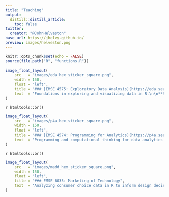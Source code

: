 ```yaml
---
title: "Teaching"
output:
  distill::distill_article:
    toc: false
twitter:
  creator: "@JohnHelveston"
base_url: https://jhelvy.github.io/
preview: images/helveston.png
---
```


<!-- Reduce spacing between titles and text -->
<style>
d-article h3 {
  margin: 5px 0 0 0;
}
d-article p {
  margin: 5px 0 0 0;
}
</style>

```r
knitr::opts_chunk$set(echo = FALSE)
source(file.path("R", "functions.R"))
```

```r
image_float_layout(
    src   = "images/eda_hex_sticker_square.png",
    width = 150,
    float = "left",
    title = "### [EMSE 4575: Exploratory Data Analysis](https://eda.seas.gwu.edu/)",
    text  = 'Foundations in exploring and visualizing data in R.\n\n**Semesters Taught**:\n\n[Spring 2021](https://eda.seas.gwu.edu/2021-Spring/)\n\n[Spring 2020](https://eda.seas.gwu.edu/2020-Spring/)'
)
```

`r htmltools::br()`

```r
image_float_layout(
    src   = "images/p4a_hex_sticker_square.png",
    width = 150,
    float = "left",
    title = "### [EMSE 4574: Programming for Analytics](https://p4a.seas.gwu.edu/)",
    text  = 'Programming and computational thinking for data analytics in R.\n\n**Semesters Taught**:\n\n[Fall 2020](https://p4a.seas.gwu.edu/2020-Fall/)\n\n[Fall 2019](https://p4a.seas.gwu.edu/2019-Fall/)'
)
```

`r htmltools::br()`

```r
image_float_layout(
    src   = "images/madd_hex_sticker_square.png",
    width = 150,
    float = "left",
    title = "### EMSE 6035: Marketing of Technology",
    text  = 'Analyzing consumer choice data in R to inform design decisions in an uncertain, competitive, market.\n\n**Semesters Taught**:\n\nSpring 2019'
)
```
